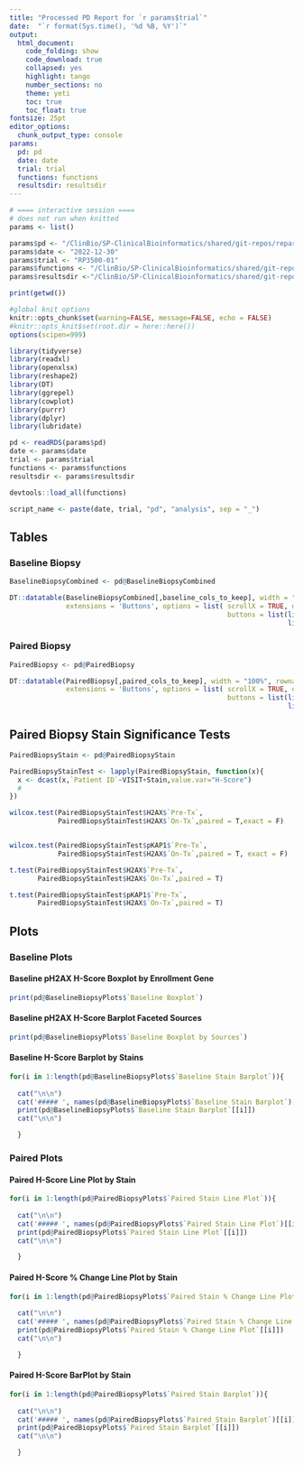 ```yaml
---
title: "Processed PD Report for `r params$trial`"
date:  "`r format(Sys.time(), '%d %B, %Y')`"
output:
  html_document:
    code_folding: show
    code_download: true
    collapsed: yes
    highlight: tango
    number_sections: no
    theme: yeti
    toc: true
    toc_float: true
fontsize: 25pt
editor_options:
  chunk_output_type: console
params:
  pd: pd
  date: date
  trial: trial
  functions: functions
  resultsdir: resultsdir
---
```


<style>
table {
  white-space: nowrap;
}
</style>

```r
# ==== interactive session ====
# does not run when knitted
params <- list()

params$pd <- "/ClinBio/SP-ClinicalBioinformatics/shared/git-repos/reparecompbio/clinicalbioinfoCLIs/pd/test/data/2022-12-30_RP3500-01_processedPD.rds"
params$date <- "2022-12-30"
params$trial <- "RP3500-01"
params$functions <- "/ClinBio/SP-ClinicalBioinformatics/shared/git-repos/reparecompbio/clinicalbioinfoextensions/"
params$resultsdir <-"/ClinBio/SP-ClinicalBioinformatics/shared/git-repos/reparecompbio/clinicalbioinfoCLIs/pd/test/results/"


```

```r
print(getwd())

#global knit options
knitr::opts_chunk$set(warning=FALSE, message=FALSE, echo = FALSE)
#knitr::opts_knit$set(root.dir = here::here()) 
options(scipen=999)

library(tidyverse)
library(readxl)
library(openxlsx)
library(reshape2)
library(DT)
library(ggrepel)
library(cowplot)
library(purrr)
library(dplyr)
library(lubridate)
```

```r
pd <- readRDS(params$pd)
date <- params$date
trial <- params$trial 
functions <- params$functions
resultsdir <- params$resultsdir

devtools::load_all(functions)

script_name <- paste(date, trial, "pd", "analysis", sep = "_")

```

## Tables {.tabset .tabset-pills}

### Baseline Biopsy

```r

BaselineBiopsyCombined <- pd@BaselineBiopsyCombined

DT::datatable(BaselineBiopsyCombined[,baseline_cols_to_keep], width = "100%", rownames = FALSE, filter = "top", 
              extensions = 'Buttons', options = list( scrollX = TRUE, dom = "Bfrtip", 
                                                      buttons = list(list(extend = 'csv', filename= 'vaf_summary'),
                                                                     list(extend = 'excel', filename = 'vaf_summary'))))

```

### Paired Biopsy

```r

PairedBiopsy <- pd@PairedBiopsy

DT::datatable(PairedBiopsy[,paired_cols_to_keep], width = "100%", rownames = FALSE, filter = "top", 
              extensions = 'Buttons', options = list( scrollX = TRUE, dom = "Bfrtip", 
                                                      buttons = list(list(extend = 'csv', filename= 'vaf_summary'),
                                                                     list(extend = 'excel', filename = 'vaf_summary'))))

```


## Paired Biopsy Stain Significance Tests

```r
PairedBiopsyStain <- pd@PairedBiopsyStain

PairedBiopsyStainTest <- lapply(PairedBiopsyStain, function(x){
  x <- dcast(x,`Patient ID`~VISIT+Stain,value.var="H-Score")
  #
})

wilcox.test(PairedBiopsyStainTest$H2AX$`Pre-Tx`,
            PairedBiopsyStainTest$H2AX$`On-Tx`,paired = T,exact = F) 


wilcox.test(PairedBiopsyStainTest$pKAP1$`Pre-Tx`,
            PairedBiopsyStainTest$H2AX$`On-Tx`,paired = T, exact = F)

t.test(PairedBiopsyStainTest$H2AX$`Pre-Tx`,
       PairedBiopsyStainTest$H2AX$`On-Tx`,paired = T)

t.test(PairedBiopsyStainTest$pKAP1$`Pre-Tx`,
       PairedBiopsyStainTest$H2AX$`On-Tx`,paired = T)

```

## Plots

### Baseline Plots 

#### Baseline pH2AX H-Score Boxplot by Enrollment Gene

```r
print(pd@BaselineBiopsyPlots$`Baseline Boxplot`)

```

#### Baseline pH2AX H-Score Barplot Faceted Sources

```r
print(pd@BaselineBiopsyPlots$`Baseline Boxplot by Sources`)

```

#### Baseline H-Score Barplot by Stains {.tabset .tabset-pills}

```r

for(i in 1:length(pd@BaselineBiopsyPlots$`Baseline Stain Barplot`)){
  
  cat("\n\n")
  cat('##### ', names(pd@BaselineBiopsyPlots$`Baseline Stain Barplot`)[[i]], "\n\n")
  print(pd@BaselineBiopsyPlots$`Baseline Stain Barplot`[[i]])
  cat("\n\n")

  }
```

### Paired Plots 

#### Paired H-Score Line Plot by Stain {.tabset .tabset-pills}

```r

for(i in 1:length(pd@PairedBiopsyPlots$`Paired Stain Line Plot`)){
  
  cat("\n\n")
  cat('##### ', names(pd@PairedBiopsyPlots$`Paired Stain Line Plot`)[[i]], "\n\n")
  print(pd@PairedBiopsyPlots$`Paired Stain Line Plot`[[i]])
  cat("\n\n")

  }
```


#### Paired H-Score % Change Line Plot by Stain {.tabset .tabset-pills}

```r

for(i in 1:length(pd@PairedBiopsyPlots$`Paired Stain % Change Line Plot`)){
  
  cat("\n\n")
  cat('##### ', names(pd@PairedBiopsyPlots$`Paired Stain % Change Line Plot`)[[i]], "\n\n")
  print(pd@PairedBiopsyPlots$`Paired Stain % Change Line Plot`[[i]])
  cat("\n\n")

  }
```

#### Paired H-Score BarPlot by Stain {.tabset .tabset-pills}

```r

for(i in 1:length(pd@PairedBiopsyPlots$`Paired Stain Barplot`)){
  
  cat("\n\n")
  cat('##### ', names(pd@PairedBiopsyPlots$`Paired Stain Barplot`)[[i]], "\n\n")
  print(pd@PairedBiopsyPlots$`Paired Stain Barplot`[[i]])
  cat("\n\n")

  }
```
